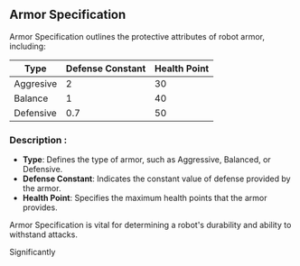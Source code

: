 ## Armor Specification

Armor Specification outlines the protective attributes of robot armor, including:

| Type      | Defense Constant | Health Point |
| --------- | ---------------- | ------------ |
| Aggresive | 2                | 30           |
| Balance   | 1                | 40           |
| Defensive | 0.7              | 50           |

### Description : 

- **Type**: Defines the type of armor, such as Aggressive, Balanced, or Defensive.
- **Defense Constant**: Indicates the constant value of defense provided by the armor.
- **Health Point**: Specifies the maximum health points that the armor provides.

Armor Specification is vital for determining a robot's durability and ability to withstand attacks.

Significantly